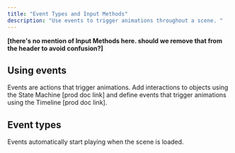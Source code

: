 ```yaml
---
title: "Event Types and Input Methods"
description: "Use events to trigger animations throughout a scene. "
---
```


**\[there's no mention of Input Methods here. should we remove that from the header to avoid confusion?]**

## Using events

Events are actions that trigger animations. Add interactions to objects using the State Machine \[prod doc link] and define events that trigger animations using the Timeline \[prod doc link].&#x20;

## Event types

<AccordionGroup>
  <Accordion title="Auto" defaultOpen={false}>
    Events automatically start playing when the scene is loaded.
  </Accordion>

  <Accordion title="On pointer down" defaultOpen={false} />

  <Accordion title="On pointer up" defaultOpen={false} />

  <Accordion title="On hover inside" defaultOpen={false} />

  <Accordion title="On hover outside" defaultOpen={false} />

  <Accordion title="On key down" defaultOpen={false} />

  <Accordion title="On key up" defaultOpen={false} />

  <Accordion title="Direct touch" defaultOpen={false} />
</AccordionGroup>

##